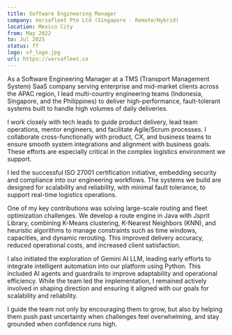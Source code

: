 ```yaml
---
title: Software Engineering Manager
company: Versafleet Pte Ltd (Singapore - Remote/Hybrid)
location: Mexico City
from: May 2022
to: Jul 2025
status: ff
logo: vf_logo.jpg
url: https://versafleet.co
---
```


As a Software Engineering Manager at a TMS (Transport Management System) SaaS company serving enterprise and mid-market clients across the APAC region, I lead multi-country engineering teams (Indonesia, Singapore, and the Philippines) to deliver high-performance, fault-tolerant systems built to handle high volumes of daily deliveries.

I work closely with tech leads to guide product delivery, lead team operations, mentor engineers, and facilitate Agile/Scrum processes. I collaborate cross-functionally with product, CX, and business teams to ensure smooth system integrations and alignment with business goals. These efforts are especially critical in the complex logistics environment we support.

I led the successful ISO 27001 certification initiative, embedding security and compliance into our engineering workflows. The systems we build are designed for scalability and reliability, with minimal fault tolerance, to support real-time logistics operations.

One of my key contributions was solving large-scale routing and fleet optimization challenges. We develop a route engine in Java with Jsprit Library, combining K-Means clustering, K-Nearest Neighbors (KNN), and heuristic algorithms to manage constraints such as time windows, capacities, and dynamic rerouting. This improved delivery accuracy, reduced operational costs, and increased client satisfaction.

I also initiated the exploration of Gemini AI LLM, leading early efforts to integrate intelligent automation into our platform using Python. This included AI agents and guardrails to improve adaptability and operational efficiency. While the team led the implementation, I remained actively involved in shaping direction and ensuring it aligned with our goals for scalability and reliability.

I guide the team not only by encouraging them to grow, but also by helping them push past uncertainty when challenges feel overwhelming, and stay grounded when confidence runs high.